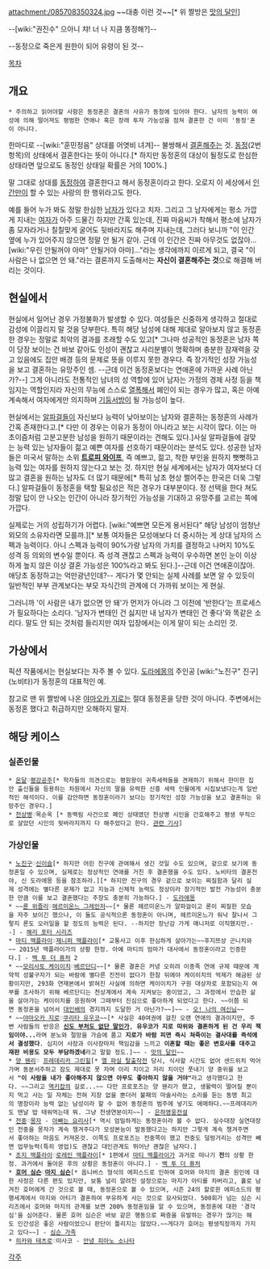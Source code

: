 attachment:/085708350324.jpg
~~대충 이런 것~~[* 위 짤방은 [[맛의 달인]]]

--[wiki:"권진수" 으아니 챠! 너 나 지큼 똥정해?]--

--동정으로 죽은게 원한이 되어 유령이 된 것--

[[목차]]
== 개요 ==
 * 주의하고 읽어야할 사항은 동정혼은 결혼의 사유가 동정에 있어야 한다. 남자의 능력이 여성에 의해 떨어져도 평범한 연애나 혹은 장래 투자 가능성을 점쳐 결혼한 건 이미 '동정'혼이 아니다.

한마디로 --[wiki:"훈민정음" 상대를 어엿비 녀겨]-- 불쌍해서 [[결혼]]해주는 것. [[동정]](2번 항목)의 상태에서 결혼한다는 뜻이 아니다.[* 하지만 동정혼의 대상이 될정도로 한심한 상태라면 앞으로도 동정인 상태일 확률은 거의 100%.]

말 그대로 상대를 [[동정]]하여 결혼한다고 해서 동정혼이라고 한다. 오로지 이 세상에서 [[인간]]만이 할 수 있는 사랑의 한 행위라고도 한다.

예를 들어 누가 봐도 정말 한심한 [[남자]]가 있다고 치자. 그리고 그 남자에게는 평소 가깝게 지내는 [[여자]]가 아주 드물긴 하지만 간혹 있는데, 진짜 마음씨가 착해서 평소에 남자가 좀 모자라거나 칠칠맞게 굴어도 뒷바라지도 해주며 지내는데, 그러다 보니까 "이 인간 옆에 누가 있어주지 않으면 정말 안 될거 같아. 근데 이 인간은 진짜 아무것도 없잖아...[wiki:"우린 안될꺼야 아마" 안될거야 아마]..."라는 생각에까지 이르게 되고, 결국 "이 사람은 나 없으면 안 돼."라는 결론까지 도출해서는 '''자신이 결혼해주는 것'''으로 해결해 버리는 것이다.

== 현실에서 ==
현실에서 일어난 경우 가정불화가 발생할 수 있다. 여성들은 신중하게 생각하고 절대로 감성에 이끌리지 말 것을 당부한다. 특히 해당 남성에 대해 제대로 알아보지 않고 동정혼한 경우는 정말로 최악의 결과를 초래할 수도 있고[* 그나마 성공적인 동정혼은 남자 쪽이 당장 보이는 건 바보 같아도 인성이 괜찮고 사리분별이 명확하며 충분한 잠재력을 갖고 있음에도 집안 배경 등의 문제로 뜻을 이루지 못한 경우다. 즉 장기적인 성장 가능성을 보고 결혼하는 유망주인 셈. --근데 이건 동정혼보다는 연애혼에 가까운 사례 아닌가?--] 그게 아니라도 전통적인 남녀의 성 역할에 있어 남자는 가정의 경제 사정 등을 책임지는 역할인지라 자신의 무능에 스스로 [[열폭]]해서 폐인이 되는 경우가 많고, 혹은 아예 계속해서 여자에게만 의지하며 [[기둥서방]]이 될 가능성이 높다.

현실에서는 [[알파걸]]들이 자신보다 능력이 낮아보이는 남자와 결혼하는 동정혼의 사례가 간혹 존재한다고.[* 다만 이 경우는 이유가 동정이 아니라고 보는 시각이 많다. 이는 마초이즘처럼 고분고분한 남성을 원하기 때문이라는 견해도 있다.]사실 알파걸들에 걸맞는 능력 있는 남자들이 젊고 예쁜 여자를 선호하기 때문이라는 분석도 있다. 성공한 남자들은 미국서 말하는 소위 '''[[트로피 와이프]]''', 즉 예쁘고, 젊고, 착한 부인을 원하지 뻣뻣하고 능력 있는 여자를 원하지 않는다고 보는 것. 하지만 현실 세계에서는 남자가 여자보다 더 많고 결혼을 원하는 남자도 더 많기 때문에[* 특히 남초 현상 쩔어주는 한국은 더욱 그렇다.] 알파걸들이 동정혼을 택할 필요성은 적은 경우가 대부분이다. 정 선택을 한다 쳐도 정말 답이 안 나오는 인간이 아니라 장기적인 가능성을 기대하고 유망주를 고르는 쪽에 가깝다.

실제로는 거의 성립하기가 어렵다. [wiki:"예쁘면 모든게 용서된다" 해당 남성이 엄청난 외모의 소유자라면 모를까.][* 보통 여자들은 모성애보다 더 중시하는 게 상대 남자의 스펙과 능력이다. 아니 스펙과 능력이 90%가량 남자의 가치를 결정하고 나머지 10%도 성격 등 의외의 변수일 뿐이다. 즉 성격 괜찮고 스펙과 능력이 우수하면 본인 눈이 이상하게 높지 않은 이상 결혼 가능성은 100%라고 봐도 된다.]--근데 이건 연애혼이잖아. 애당초 동정하고는 억만광년인데?-- 게다가 몇 안되는 실제 사례를 보면 알 수 있듯이 일반적인 부부 관계보다는 부모 자식간의 관계에 더 가까워 보이는 게 현실.

그러니까 '이 사람은 내가 없으면 안 돼'가 먼저가 아니라 그 이전에 '반한다'는 프로세스가 필요하다는 소리다. '남자가 변태인 건 싫지만 내 남자가 변태인 건 좋다'와 똑같은 소리다. 말도 안 되는 것처럼 들리지만 여자 입장에서는 이게 말이 되는 소리인 것. 
== 가상에서 ==
픽션 작품에서는 현실보다는 자주 볼 수 있다. [[도라에몽]]의 주인공 [wiki:"노진구" 진구](노비타)가 동정혼의 대표적인 예.

참고로 맨 위 짤방에 나온 [[야마오카 지로]]는 절대 동정혼을 당한 것이 아니다. 주변에서는 동정혼 했다고 취급하지만 오해하지 말자.

== 해당 케이스 ==
=== 실존인물 ===
 * [[온달]]♡[[평강공주]][* 학자들의 의견으로는 평원왕이 귀족세력들을 견제하기 위해서 한미한 집안 출신들을 등용하는 차원에서 자신의 딸을 유력한 신흥 세력 인물에게 시집보냈다는게 일반적인 해석이다. 이를 감안하면 동정혼이라기 보다는 장기적인 성장 가능성을 보고 결혼하는 유망주인 경우다.]
 * [[천상병]]♡목순옥 [* 동백림 사건으로 폐인 상태였던 천상병 시인을 간호해주고 평생 무직으로 살았던 시인의 뒷바라지까지 다 해주었다고 한다. [http://news.khan.co.kr/kh_news/khan_art_view.html?artid=200905280946575&code=900315 관련 기사]]

=== 가상인물 ===
 * [[노진구]]♡[[신이슬]][* 하지만 어린 진구에 관여해서 생긴 것일 수도 있으며, 겉으로 보기에 동정혼일 수 있으며, 실제로는 정상적인 연애를 거친 후 결혼했을 수도 있다. 노비타의 결혼전야, 신 도라에몽 등을 참조하라.][* 하지만 진구의 경우 겉으로 보이는 찌질함과 달리 실제 성격에는 별다른 문제가 없고 지능과 신체적 능력도 정상이라 장기적인 발전 가능성이 충분한 만큼 이를 보고 결혼했다는 주장도 충분히 가능하다.] - [[도라에몽]]
 * ~~[[론 위즐리]]♡[[헤르미온느 그레인저]]~~[* 물론 헤르미온느가 알파걸이고 론이 찌질한 모습을 자주 보이긴 했으나, 이 둘도 공식적으론 동정혼이 아니며, 헤르미온느가 워낙 잘나서 그렇지 론도 오러일을 할 정도의 능력은 된다. --하지만 장난감 가게 매니저로 이직했지만.--] - [[해리 포터 시리즈]]
 * [[마티 맥플라이]]♡[[제니퍼 맥플라이]][* 교통사고 이후 한심하게 살아가는~~후지쯔상 곤니치와~~ 2015년 맥플라이가의 상황 한정. 아예 마티의 엄마가 대사에서 동정혼이라고 인증한다.] - [[백 투 더 퓨처]] 2
 * ~~[[모리사토 케이이치]]♡[[베르단디]]~~[* 물론 결혼은 커녕 오히려 이종족 연애 규제 때문에 계약적 성불구자가 되는 바람에 별다른 진전이 없다가 한참 뒤에야 케이이치의 억제가 해금된 상황이지만, 293화 연재본에서 밝혀진 사실에 의하면 케이이치가 구원 대상자로 포함되는지 여부를 조사하기 위해 베르단디는 천상계에서 계속 지켜보는 중이었고, 그 과정에서 안습한 삶을 살아가는 케이이치를 응원하며 그때부터 진심으로 좋아하게 되었다고 한다. ~~이쯤 되면 동정혼을 넘어서 [[대인배]]의 경지까지 도달한 거 아닌가?~~]~~ - [[오! 나의 여신님]]~~
 * ~~[[야마오카 지로]]♡[[쿠리타 유우코]]~~[* 사실은 40여권에 걸친 오랜 연애의 결과이지만, 주변 사람들의 반응은 '''[[신도 부처도 없단 말인가]]''', '''유우코가 지로 따위와 결혼하게 된 건 우리 책임이야...'''라며 분노와 절망을 가슴에 품고 '''지로가 바람 피면 즉시 쳐죽이는 결사대를 즉석에서 결성했다'''. 심지어 사장과 이사장마저 책임감을 느끼고 '''이혼할 때는 좋은 변호사를 대주고 재판 비용도 모두 부담하겠네'''라고 말할 정도.]~~ - [[맛의 달인]]~~
 * [[양 웬리]]♡ [[프레데리카 그린힐]][* [[엘 파실 탈출작전]] 당시, 식사할 시간도 없어 샌드위치 먹어가며 동분서주하고 잠도 제대로 못 자며 이리 치이고 저리 치이던 풋내기 양 중위를 보고서 '''"이 사람을 내가 좋아해주지 않으면 아무도 좋아하지 않을 거야"'''라고 생각했다고 한다. ~~그리고 [[역키잡]]의 길로...~~ 다만 프로포즈는 양 웬리가 했고, 생활력이 떨어질 뿐이지 먹고 사는 일 자체는 전혀 지장 없을 뿐더러 불패의 마술사라는 소리를 듣는 동맹 최고의 명장이라 능력 없는 남성이라 할 수 없어 동정혼의 범주에 넣기도 애매하다.~~프레데리카도 맨날 밥 태워먹는데 뭐. 그냥 천생연분이지~~] - [[은하영웅전설]]
 * [[전중]]♡[[몽자]] - [[아빠는 요리사]][* 역시 엄밀하게는 동정혼이라 볼 수 없다. 실수대장 실연대장인 전중을 몽자가 계속 챙겨주다가 모성본능이 발동했다고는 하지만 그렇게 계속 챙겨주면서 좋아하는 마음도 커져온것. 이쪽도 프로포즈는 전중쪽이 했고 전중도 덜렁거리는 성격만 빼면 업무능력(특히 영업)도 괜찮고 대인관계도 뛰어난 괜찮은 남자다.]
 * [[조지 맥플라이]]♡[[로레인 맥플라이]][* 1편에서 [[마티 맥플라이]]가 과거로 떠나기 '''전'''의 상황 한정. 과거에서 돌아온 후의 상황은 동정혼이 아니다.] - [[백 투 더 퓨처]]
 * '''[[호머 심슨]]♡[[마지 심슨]]'''[* 옵니버스 형식의 에피스드로 인하여 호머와 마지의 결혼 원인에 대한 사정은 다른 편도 있지만, 보통 널리 알려진 설정으로는 마지가 아티를 차버리고, 홀로 남겨진 호머에게 간 것으로 볼 때, 동정혼으로 볼 수 있으며, 시즌 24의 할로윈 에피소드의 평행세계에서 마지와 아티가 결혼하여 부유하게 사는 것으로 묘사되었다. 500회가 넘는 심슨 시리즈에서 호머와 마지의 관계를 보면 200% 동정혼임을 알 수 있으며, 동정혼에 대한 '경각심'을 심어준다. 물론 호머 심슨은 바보 같은 행동으로 짜증을 유발하는 경우가 많기는 해도 인간성은 좋은 사람이었으니 판단이 틀리지는 않았다.~~게다가 호머는 평생직장까지 가지고 있다~~] - [[심슨 가족]]
 * [[히카와 테츠로]]♡미사코 - [[안녕 피아노 소나타]]
 

[[각주]]
